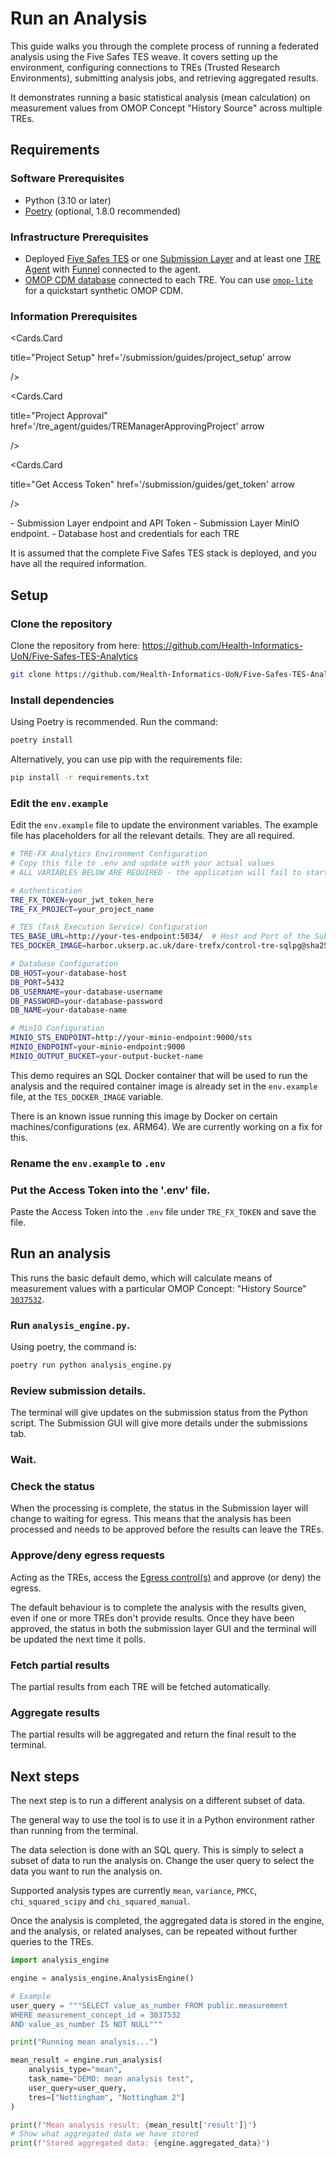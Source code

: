 
# Run an Analysis

This guide walks you through the complete process of running a federated analysis using the Five Safes TES weave.
It covers setting up the environment, configuring connections to TREs (Trusted Research Environments), submitting analysis jobs, and retrieving aggregated results.

It demonstrates running a basic statistical analysis (mean calculation) on measurement values from OMOP Concept "History Source" across multiple TREs.

## Requirements

### Software Prerequisites

- Python (3.10 or later)
- [Poetry](https://python-poetry.org/) (optional, 1.8.0 recommended)

### Infrastructure Prerequisites

- Deployed [Five Safes TES](/five_safes_tes/quickstart/starting_stack) or one [Submission Layer](/submission) and at least one [TRE Agent](/tre_agent) with [Funnel](/five_safes_tes/TES/install_funnel) connected to the agent.
- [OMOP CDM database](/standards#observational-medical-outcomes-partnership-omop) connected to each TRE. You can use [`omop-lite`](https://github.com/Health-Informatics-UoN/omop-lite) for a quickstart synthetic OMOP CDM.

### Information Prerequisites

<Cards>

<Cards.Card

title="Project Setup"
href='/submission/guides/project_setup'
arrow

/>

<Cards.Card

title="Project Approval"
href='/tre_agent/guides/TREManagerApprovingProject'
arrow

/>

<Cards.Card

title="Get Access Token"
href='/submission/guides/get_token'
arrow

/>

</Cards>
- Submission Layer endpoint and API Token
- Submission Layer MinIO endpoint. 
- Database host and credentials for each TRE

It is assumed that the complete Five Safes TES stack is deployed, and you have all the required information.

## Setup

<Steps>

### Clone the repository

Clone the repository from here: https://github.com/Health-Informatics-UoN/Five-Safes-TES-Analytics

```bash copy
git clone https://github.com/Health-Informatics-UoN/Five-Safes-TES-Analytics.git
```

### Install dependencies

Using Poetry is recommended. Run the command:

```bash copy
poetry install
```

Alternatively, you can use pip with the requirements file:

```bash copy
pip install -r requirements.txt
```

### Edit the `env.example`

Edit the `env.example` file to update the environment variables. The example file has placeholders for all the relevant details. They are all required.

```bash copy
# TRE-FX Analytics Environment Configuration
# Copy this file to .env and update with your actual values
# ALL VARIABLES BELOW ARE REQUIRED - the application will fail to start without them

# Authentication
TRE_FX_TOKEN=your_jwt_token_here
TRE_FX_PROJECT=your_project_name

# TES (Task Execution Service) Configuration
TES_BASE_URL=http://your-tes-endpoint:5034/  # Host and Port of the Submission Layer API
TES_DOCKER_IMAGE=harbor.ukserp.ac.uk/dare-trefx/control-tre-sqlpg@sha256:18a8d3b056fd573ec199523fc333c691cd4e7e90ff1c43e59be8314066e1313c

# Database Configuration
DB_HOST=your-database-host
DB_PORT=5432
DB_USERNAME=your-database-username
DB_PASSWORD=your-database-password
DB_NAME=your-database-name

# MinIO Configuration
MINIO_STS_ENDPOINT=http://your-minio-endpoint:9000/sts
MINIO_ENDPOINT=your-minio-endpoint:9000
MINIO_OUTPUT_BUCKET=your-output-bucket-name
```

This demo requires an SQL Docker container that will be used to run the analysis and the required container image is already set in the `env.example` file, at the `TES_DOCKER_IMAGE` variable.

<Callout type="warning">
  There is an known issue running this image by Docker on certain
  machines/configurations (ex. ARM64). We are currently working on a fix for
  this.
</Callout>

### Rename the `env.example` to `.env`

### Put the Access Token into the '.env' file.

Paste the Access Token into the `.env` file under `TRE_FX_TOKEN` and save the file.

</Steps>

## Run an analysis

This runs the basic default demo, which will calculate means of measurement values with a particular OMOP Concept: "History Source" [`3037532`](https://athena.ohdsi.org/search-terms/terms/3037532).

<Steps>

### Run `analysis_engine.py`.

Using poetry, the command is:

```bash copy
poetry run python analysis_engine.py
```

### Review submission details.

The terminal will give updates on the submission status from the Python script. The Submission GUI will give more details under the submissions tab.

### Wait.

### Check the status

When the processing is complete, the status in the Submission layer will change to waiting for egress. This means that the analysis has been processed and needs to be approved before the results can leave the TREs.

### Approve/deny egress requests

Acting as the TREs, access the [Egress control(s)](/egress/guides/EgressManagerApprovingRelease) and approve (or deny) the egress.

The default behaviour is to complete the analysis with the results given, even if one or more TREs don't provide results.
Once they have been approved, the status in both the submission layer GUI and the terminal will be updated the next time it polls.

### Fetch partial results

The partial results from each TRE will be fetched automatically.

### Aggregate results

The partial results will be aggregated and return the final result to the terminal.

</Steps>

## Next steps

The next step is to run a different analysis on a different subset of data.

The general way to use the tool is to use it in a Python environment rather than running from the terminal.

The data selection is done with an SQL query. This is simply to select a subset of data to run the analysis on. Change the user query to select the data you want to run the analysis on.

Supported analysis types are currently `mean`, `variance`, `PMCC`, `chi_squared_scipy` and `chi_squared_manual`.

Once the analysis is completed, the aggregated data is stored in the engine, and the analysis, or related analyses, can be repeated without further queries to the TREs.

```python
import analysis_engine

engine = analysis_engine.AnalysisEngine()

# Example
user_query = """SELECT value_as_number FROM public.measurement
WHERE measurement_concept_id = 3037532
AND value_as_number IS NOT NULL"""

print("Running mean analysis...")

mean_result = engine.run_analysis(
    analysis_type="mean",
    task_name="DEMO: mean analysis test",
    user_query=user_query,
    tres=["Nottingham", "Nottingham 2"]
)

print(f"Mean analysis result: {mean_result['result']}")
# Show what aggregated data we have stored
print(f"Stored aggregated data: {engine.aggregated_data}")
```
